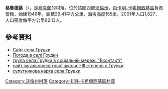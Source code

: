 {{coord|51|40|36|N|24|56|46|E|scale:30000|display=title}}

'''格魯德基'''（{{lang-uk|Грудки}}），是[[烏克蘭|烏克蘭]]的村落，位於該國西部[[沃倫州|沃倫州]]，由[[卡明-卡希爾西基區|卡明-卡希爾西基區]]負責管轄，始建1946年，面積29.41平方公里，海拔高度155米，2001年人口1,827，人口密度每平方公里62.13人。

==參考資料==
* [https://web.archive.org/web/20170619171913/http://www.hrudky.in.ua/ Сайт села Грудки]
* [http://weather.in.ua/ua/volynskaja/6036 Погода в селі Грудки] {{Wayback|url=http://weather.in.ua/ua/volynskaja/6036 |date=20111219115302 }}
* [http://vk.com/albums-8758382 група села  Грудки в соціальній мережі "Вконтакті"]
* [http://grudkyschool.ucoz.com сайт загальноосвітньої школи І-ІІІ степеня с.Грудки] {{Wayback|url=http://grudkyschool.ucoz.com/ |date=20190327101359 }}
* [http://uamaps.com/volynskaya/kamen_kashirskiy/grudki/satellite/ супутникова карта села Грудки]

[[Category:沃倫州村落|Category:沃倫州村落]]
[[Category:卡明-卡希爾西基區村落|Category:卡明-卡希爾西基區村落]]


{{Volyn-geo-stub}}